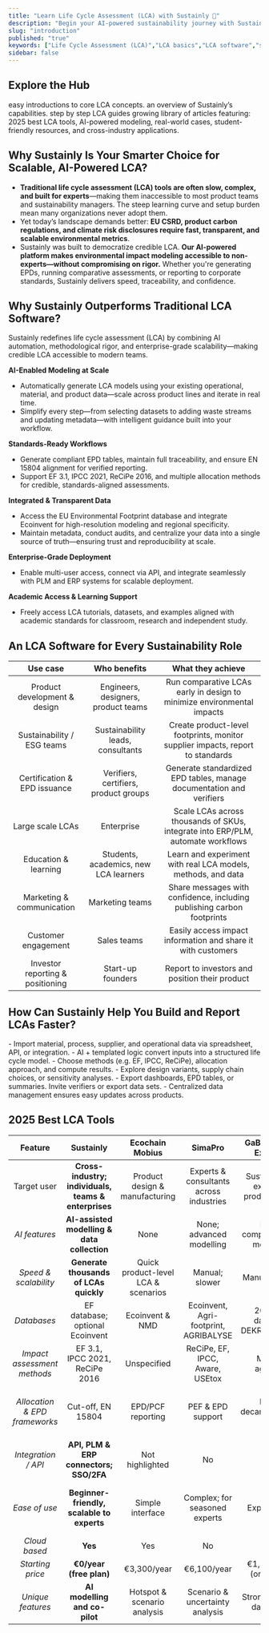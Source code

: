 ```yaml
---
title: "Learn Life Cycle Assessment (LCA) with Sustainly 📘"
description: "Begin your AI-powered sustainability journey with Sustainly’s Learning Hub—navigate through LCA step-by-step tutorials, features, and industry insights designed for product teams, students, and ESG professionals."
slug: "introduction"
published: "true"
keywords: ["Life Cycle Assessment (LCA)","LCA basics","LCA software","sustainability learning"]
sidebar: false
---
```


## Explore the Hub

<Card title="LCA Introduction" icon="sparkles" color="#8584d9" horizontal href="https://learn.sustainly.ai/2.LCA-Guideline/introduction">
  easy introductions to core LCA concepts.
</Card>

<Card title="Features" icon="fire" color="#8584d9" horizontal href="https://learn.sustainly.ai/3.Features/Features">
  an overview of Sustainly’s capabilities.
</Card>

<Card title="Tutorials" icon="lightbulb" color="#8584d9" horizontal href="https://learn.sustainly.ai/4.Tutorials/3.simple-example">
  step by step LCA guides
</Card>

<Card title="Articles" icon="book" color="#8584d9" horizontal href="https://learn.sustainly.ai/5.Articles/Landing_Page">
  growing library of articles featuring: 2025 best LCA tools, AI-powered modeling, real-world cases, student-friendly resources, and cross-industry applications.
</Card>

## Why Sustainly Is Your Smarter Choice for Scalable, AI-Powered LCA?

- **Traditional life cycle assessment (LCA) tools are often slow, complex, and built for experts**—making them inaccessible to most product teams and sustainability managers. The steep learning curve and setup burden mean many organizations never adopt them.
- Yet today’s landscape demands better: **EU CSRD, product carbon regulations, and climate risk disclosures require fast, transparent, and scalable environmental metrics**.
- Sustainly was built to democratize credible LCA. **Our AI-powered platform makes environmental impact modeling accessible to non-experts—without compromising on rigor.** Whether you're generating EPDs, running comparative assessments, or reporting to corporate standards, Sustainly delivers speed, traceability, and confidence.

## Why Sustainly Outperforms Traditional LCA Software?

Sustainly redefines life cycle assessment (LCA) by combining AI automation, methodological rigor, and enterprise-grade scalability—making credible LCA accessible to modern teams.

<Icon icon="head-side-gear" iconType="regular" size={19} /> **AI-Enabled Modeling at Scale**

- Automatically generate LCA models using your existing operational, material, and product data—scale across product lines and iterate in real time.
- Simplify every step—from selecting datasets to adding waste streams and updating metadata—with intelligent guidance built into your workflow.

<Icon icon="ruler-combined" size={20} /> **Standards-Ready Workflows**

- Generate compliant EPD tables, maintain full traceability, and ensure EN 15804 alignment for verified reporting.
- Support EF 3.1, IPCC 2021, ReCiPe 2016, and multiple allocation methods for credible, standards-aligned assessments.

<Icon icon="database" size={20} /> **Integrated & Transparent Data**

- Access the EU Environmental Footprint database and integrate Ecoinvent for high-resolution modeling and regional specificity.
- Maintain metadata, conduct audits, and centralize your data into a single source of truth—ensuring trust and reproducibility at scale.

<Icon icon="building-user" size={20} /> **Enterprise-Grade Deployment**

- Enable multi-user access, connect via API, and integrate seamlessly with PLM and ERP systems for scalable deployment.

<Icon icon="school-circle-check" size={20} /> **Academic Access & Learning Support**

- Freely access LCA tutorials, datasets, and examples aligned with academic standards for classroom, research and independent study.

## **An LCA Software for Every Sustainability Role**

| Use case                         | Who benefits                          | What they achieve                                                               |
| :------------------------------: | :-----------------------------------: | :-----------------------------------------------------------------------------: |
| Product development & design     | Engineers, designers, product teams   | Run comparative LCAs early in design to minimize environmental impacts          |
| Sustainability / ESG teams       | Sustainability leads, consultants     | Create product-level footprints, monitor supplier impacts, report to standards  |
| Certification & EPD issuance     | Verifiers, certifiers, product groups | Generate standardized EPD tables, manage documentation and verifiers            |
| Large scale LCAs                 | Enterprise                            | Scale LCAs across thousands of SKUs, integrate into ERP/PLM, automate workflows |
| Education & learning             | Students, academics, new LCA learners | Learn and experiment with real LCA models, methods, and data                    |
| Marketing & communication        | Marketing teams                       | Share messages with confidence, including publishing carbon footprints          |
| Customer engagement              | Sales teams                           | Easily access impact information and share it with customers                    |
| Investor reporting & positioning | Start-up founders                     | Report to investors and position their product                                  |

## **How Can Sustainly Help You Build and Report LCAs Faster?**

<Steps>
  <Step title="Data Ingestion">
    - Import material, process, supplier, and operational data via spreadsheet, API, or integration.
  </Step>
  <Step title="Model Generation">
    - AI + templated logic convert inputs into a structured life cycle model.
  </Step>
  <Step title="Impact Calculation">
    - Choose methods (e.g. EF, IPCC, ReCiPe), allocation approach, and compute results.
  </Step>
  <Step title="Iterate & Compare">
    - Explore design variants, supply chain choices, or sensitivity analyses.
  </Step>
  <Step title="Reporting & Communication">
    - Export dashboards, EPD tables, or summaries. Invite verifiers or export data sets.
  </Step>
  <Step title="Maintenance">
    - Centralized data management ensures easy updates across products.
  </Step>
</Steps>

## **2025 Best LCA Tools**

| Feature                       | **Sustainly**                                        | Ecochain Mobius                     | SimaPro                                 | GaBi (LCA for Experts)                 | Earthster                                  | One Click LCA                                 |
| :---------------------------: | :--------------------------------------------------: | :---------------------------------: | :-------------------------------------: | :------------------------------------: | :----------------------------------------: | :-------------------------------------------: |
| Target user                   | **Cross-industry; individuals, teams & enterprises** | Product design & manufacturing      | Experts & consultants across industries | Sustainability experts & product teams | All products; supply chain & manufacturing | Construction & infrastructure professionals   |
| _AI features_                 | **AI-assisted modelling & data collection**          | None                                | None; advanced modelling                | None; comprehensive modelling          | No AI; real-time & parameter-based LCA     | AI mapping & data integration                 |
| _Speed & scalability_         | **Generate thousands of LCAs quickly**               | Quick product-level LCA & scenarios | Manual; slower                          | Manual; slower                         | Fast & scalable                            | Generate design scenarios quickly             |
| _Databases_                   | EF database; optional Ecoinvent                      | Ecoinvent & NMD                     | Ecoinvent, Agri-footprint, AGRIBALYSE   | 20,000+ datasets; DEKRA-verified       | Ecoinvent, USEEIO, user-shared             | Ecoinvent, EPDs, more                         |
| _Impact assessment methods_   | EF 3.1, IPCC 2021, ReCiPe 2016                       | Unspecified                         | ReCiPe, EF, IPCC, Aware, USEtox         | Method agnostic                        | ReCiPe 2016, EF 3.1, TRACI, IPCC 2021      | EN15804                                       |
| _Allocation & EPD frameworks_ | Cut-off, EN 15804                                    | EPD/PCF reporting                   | PEF & EPD support                       | EPD & decarbonization tools            | ISO compliance; simulations                | 80+ certification compliance; automated EPD   |
| _Integration / API_           | **API, PLM & ERP connectors; SSO/2FA**               | Not highlighted                     | No                                      | No                                     | API integration & no-code uploads          | BIM & tool integrations                       |
| _Ease of use_                 | **Beginner-friendly, scalable to experts**           | Simple interface                    | Complex; for seasoned experts           | Expert users                           | User-friendly; intuitive                   | For experienced practitioners in construction |
| _Cloud based_                 | **Yes**                                              | Yes                                 | No                                      | No                                     | Yes                                        | Yes                                           |
| _Starting price_              | **€0/year (free plan)**                              | €3,300/year                         | €6,100/year                             | €1,500/year (one-time)                 | €2,880/year                                | On request                                    |
| _Unique features_             | **AI modelling and co-pilot**                        | Hotspot & scenario analysis         | Scenario & uncertainty analysis         | Strong industry databases              | Supplier/BOM uploads; collaborative        | AI verifies & suggests improvements           |